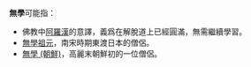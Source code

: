 '''無學'''可能指：

*佛教中[[阿羅漢|阿羅漢]]的意譯，義爲在解脫道上已經圓滿，無需繼續學習。
*[[無學祖元|無學祖元]]，南宋時期東渡日本的僧侶。
*[[無學_(朝鮮)|無學 (朝鮮)]]，高麗末朝鮮初的一位僧侶。

{{消歧義|cat=二字消歧義}}
